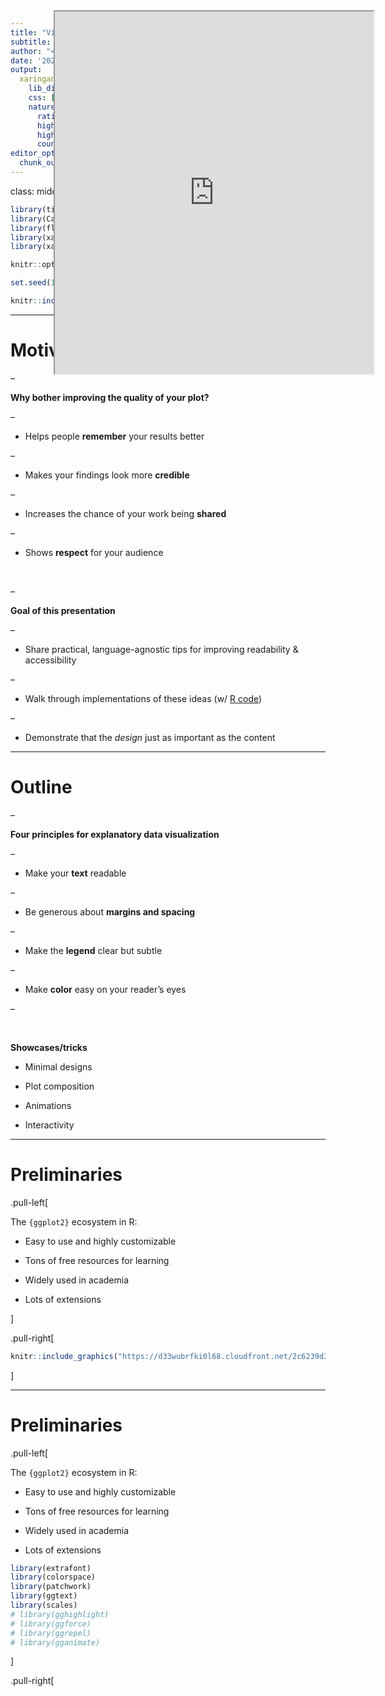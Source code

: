 ```yaml
---
title: "Visualizing Data (in R)"
subtitle: "An opinionated style guide<br>"  
author: "<br><br>June Choe"
date: '2021-02-10'
output:
  xaringan::moon_reader:
    lib_dir: libs
    css: [default, hygge, ninjutsu, "custom.css"]
    nature:
      ratio: 16:10
      highlightStyle: 'solarized-light'
      highlightLines: true
      countIncrementalSlides: false
editor_options: 
  chunk_output_type: console
---
```

class: middle, center

```r
library(tidyverse)
library(Cairo)
library(flipbookr)
library(xaringan)
library(xaringanExtra)

knitr::opts_chunk$set(message = FALSE, warning = FALSE, comment = " ", cache = FALSE, dev = "CairoSVG")

set.seed(1234)
```


```r
knitr::include_graphics("https://imgs.xkcd.com/comics/scientific_paper_graph_quality.png")
```

---

# Motivation

--

**Why bother improving the quality of your plot?**

--

- <p>Helps people <strong>remember</strong> your results better</p>

--

- Makes your findings look more **credible**

--

- Increases the chance of your work being **shared**

--

- Shows **respect** for your audience

<br>

--

**Goal of this presentation**

--

- <p>Share practical, language-agnostic tips for improving readability & accessibility</p>

--

- Walk through implementations of these ideas (w/ [R code](https://raw.githubusercontent.com/yjunechoe/yjunechoe.github.io/master/flipbooks/tsg_lab_ggplot2_2020/tsg_lab_ggplot2.Rmd))

--

- Demonstrate that the _design_ just as important as the content

---

# Outline

--

**Four principles for explanatory data visualization**

--

- <p>Make your <strong>text</strong> readable</p>

--

- Be generous about **margins and spacing**

--

- Make the **legend** clear but subtle

--

- Make **color** easy on your reader's eyes

--

<br>

**Showcases/tricks**

- Minimal designs

- Plot composition

- Animations

- Interactivity


---

# Preliminaries

.pull-left[

The `{ggplot2}` ecosystem in R:

- Easy to use and highly customizable

- Tons of free resources for learning

- Widely used in academia

- Lots of extensions

]

.pull-right[

```r
knitr::include_graphics("https://d33wubrfki0l68.cloudfront.net/2c6239d311be6d037c251c71c3902792f8c4ddd2/12f67/css/images/hex/ggplot2.png")
```

]


---


# Preliminaries

.pull-left[

The `{ggplot2}` ecosystem in R:

- Easy to use and highly customizable

- Tons of free resources for learning

- Widely used in academia

- Lots of extensions

```r
library(extrafont)
library(colorspace)
library(patchwork)
library(ggtext)
library(scales)
# library(gghighlight)
# library(ggforce)
# library(ggrepel)
# library(gganimate)
```

]

.pull-right[
<iframe src="https://exts.ggplot2.tidyverse.org/gallery/" loading=lazy height="450px" width="510px" style="position:absolute; height:580px; top:50px">
]


---

# The layered Grammar of Graphics

<blockquote style="margin-bottom:40px"><strong><em>A framework is less rules, not more</em></strong></blockquote>

```r
knitr::include_graphics("tsg_lab_ggplot2_files/ggplot_layers.png")
```

---

```r
state_election_votes <- read_csv("https://vincentarelbundock.github.io/Rdatasets/csv/pscl/presidentialElections.csv") %>% 
  select(State = state, demVote, Year = year) %>% 
  mutate(demVote = round(demVote/100, 2))
```


```r
# Presidential election results from 1932-2016
state_election_votes %>% 
  filter(State %in%
    c("Pennsylvania",
    "Illinois",
    "California")
  ) %>% 
  ggplot() +
  aes(
    x = Year,
    y = demVote,
    color = State
  ) +
  geom_point() + #OMIT
  geom_point() + #ROTATE
  geom_line() + #ROTATE
  geom_line(size = 1) + #ROTATE
  scale_y_continuous(
    labels = percent_format(accuracy = 1)
  ) +
  scale_x_continuous(
    breaks = pretty_breaks(n= 5) 
  ) +
  labs(
    y = "Democrat Votes",
    title = "Go Vote!"
  )
  
```

`r chunk_reveal("example-1", omit = "#ROTATE", "auto", widths = c(40, 60))`

---

`r chunk_reveal("example-1", omit = "#OMIT", break_type = "rotate", widths = c(40, 60))`

---

# Yay a plot!

```r
state_election_plot <- state_election_votes %>% 
  filter(State %in%
    c("Pennsylvania",
    "Illinois",
    "California")
  ) %>% 
  ggplot() +
  aes(
    x = Year,
    y = demVote,
    color = State
  ) +
  geom_line(size = 1) +
  scale_y_continuous(
    labels = percent_format(accuracy = 1)
  ) +
  scale_x_continuous(
    breaks = pretty_breaks(n= 5) 
  ) +
  labs(
    y = "Percent of Democrat Votes",
    title = "Go Vote!"
  )
```

.pull-left[

```r
state_election_plot
```

]

.pull-right[

]

---


# Yay a plot... ?

.pull-left[

```r
```

]

.pull-right[

**Areas of improvement**

- Text is small and narrow

- Plot elements are squished together

- Difficult to focus on individual colors

- Legend is off to the side on its own

]

---

class: inverse, center, middle

# 1. Text

---

#1. Text

Many different ways to style text:

--

- <p><span style="font-size: .7em">font</span> <span style="font-size: 1.5em">size</span></p>

--

- Font face (<strong style="color:black">bold</strong>, *italic*, <span style="font-variant: small-caps">small caps</span>)

--

- Font family (<span style="font-family: Times New Roman"> Times New Roman</span>, <span style="font-family: Calibri"> Calibri</span>, <span style="font-family: Arial"> Arial</span>, <span style="font-family: Wingdings">Hi friends</span> )

--

- Font <span style="color:red">color</span>, <span style="letter-spacing:2px">letter spacing</span>, <span style="writing-mode:vertical-rl">angle</span>, <span style="font-weight:100">weight</span>, etc.

--

<br>

Often times you'll likely only have access to a limited set:

--

- <p>Font size, font family, and limited set of font styles</p>

--

- But you can get pretty far with these!

---

```r
state_election_plot +
  theme(text = element_text(size = 15)) +
  theme(plot.title = element_text(size = 20)) +
  theme(text = element_text(family = "Open Sans")) + #OMIT
  theme(text = element_text(family = "Adelle")) + #ROTATE
  theme(text = element_text(family = "Bitter")) + #ROTATE
  theme(text = element_text(family = "Montserrat")) + #ROTATE
  theme(text = element_text(family = "Montserrat Medium")) + #ROTATE
  theme(text = element_text(family = "xkcd")) + #ROTATE
  theme(plot.title = element_text(family = "Roboto Slab")) +
  theme(plot.title.position = "plot") +
  labs(x = "Election Year") +
  labs(y = NULL) +
  labs(title = "Percent of democrat votes by state") +
  labs(subtitle = "We're a swing state! Go vote!") +
  theme(plot.subtitle = element_text(face = "italic"))
```


`r chunk_reveal("text", omit = "#ROTATE", break_type = "auto", widths = c(40, 60))`

---

`r chunk_reveal("text", omit = "#OMIT", break_type = "rotate", widths = c(40, 60))`

---

#1. Text (End!)


.pull-left[

```r
state_election_plot_A <- state_election_plot +
  theme(
    text = element_text(size = 15, family = "Open Sans"),
    plot.title = element_text(size = 20, family = "Roboto Slab"),
    plot.title.position = "plot",
    plot.subtitle = element_text(face = "italic"),
    axis.text = element_text(size = 14)
  ) +
  labs(
    x = "Election Year",
    y = NULL,
    title = "Percent of democrat votes by state",
    subtitle = "We're a swing state! Go vote!"
  ) 
```

```r
state_election_plot +
  theme(
    text = element_text(size = 15, family = "Open Sans"),
    plot.title = element_text(size = 20, family = "Roboto Slab"),
    plot.title.position = "plot",
    plot.subtitle = element_text(face = "italic"),
    axis.text = element_text(size = 14)
  ) +
  labs(
    x = "Election Year",
    y = NULL,
    title = "Percent of democrat votes by state",
    subtitle = "We're a swing state! Go vote!"
  ) 
```


Save our progress!

```r
state_election_plot_A
```


]

.pull-right[

```r
```


]

---

#1. Text (Before-After)

.pull-left[

```r
state_election_plot
```

]


.pull-right[

```r
state_election_plot_A
```


]

---

class: inverse, center, middle

# 2. Margin & Spacing

---

#2. Margins & Spacing

```r
state_election_plot_A
```


---

#2. Margins & Spacing

```r
state_election_plot_A +
  theme(
    plot.background = element_rect(color = "black", size = 1)
  )
```


---

#2. Margins & Spacing

```r
state_election_plot_A +
  theme(
    plot.background = element_rect(color = "black", fill = "#FFFF88", size = 1)
  )
```


---

#2. Margins & Spacing

Margin and spacing considerations:

--

- <p>Margins around plot make it easier to embed figures</p>

--

- Spacing between text elements improves readability

--

- Disproportionate white (empty) space can be distracting

--

- Padding inside the panel is essential for a sense of "completeness"

--


<br>

Know your margin/spacing elements in {ggplot2}!

- `margin(t = 0, r = 0, b = 0, l = 0, unit = c("pt", "mm", "cm", "in"))`

- `hjust`, `vjust`, and `lineheight` arguments in `element_text()`

- `expand` argument with `expansion()` in `scale_*()` and `coord_*()` layers

---

```r
state_election_plot_A +
  theme(
    plot.background = element_rect(color = 'black')
  ) +
  theme(
    plot.margin = margin(1, .8, .8, .8, "cm")
  ) +
  theme(
    plot.title = element_text(margin = margin(b = .3, unit = "cm"))
  ) +
  theme(
    plot.subtitle = element_text(margin = margin(b = .3, unit = "cm"))
  ) +
  theme(
    axis.text.x = element_text(margin = margin(t = .2, unit = "cm"))
  ) +
  theme(
    axis.text.y = element_text(margin = margin(r = .1, unit = "cm"))
  ) +
  theme(
    axis.title.x = element_text(margin = margin(t = .3, unit = "cm"))
  ) +
  coord_cartesian(expand = FALSE) + #OMIT
  scale_x_continuous(expand = expansion(add = 3)) + #ROTATE
  scale_x_continuous(expand = expansion(add = c(2, 3))) + #ROTATE
  scale_x_continuous(expand = expansion(add = c(2, 3)), breaks = pretty_breaks(5)) #ROTATE
```


`r chunk_reveal("margins", omit = "#ROTATE", break_type = "auto", widths = c(40, 60))`

---

`r chunk_reveal("margins", omit = "#OMIT", break_type = "rotate", widths = c(40, 60))`

---

#2. Margins & Spacing (End!)

.pull-left[

```r
state_election_plot_B <- state_election_plot_A +
  theme(
    plot.margin = margin(1, .8, .8, .8, "cm"),
    plot.title = element_text(margin = margin(b = .3, unit = "cm")),
    plot.subtitle = element_text(margin = margin(b = .3, unit = "cm")),
    axis.text.x = element_text(margin = margin(t = .2, unit = "cm")),
    axis.text.y = element_text(margin = margin(r = .1, unit = "cm")),
    axis.title.x = element_text(margin = margin(t = .3, unit = "cm"))
  ) +
  scale_x_continuous(
    expand = expansion(add = c(2, 3)),
    breaks = pretty_breaks(5)
  )
```

```r
state_election_plot_A +
  theme(
    plot.margin = margin(1, .8, .8, .8, "cm"),
    plot.title = element_text(margin = margin(b = .3, unit = "cm")),
    plot.subtitle = element_text(margin = margin(b = .3, unit = "cm")),
    axis.text.x = element_text(margin = margin(t = .2, unit = "cm")),
    axis.text.y = element_text(margin = margin(r = .1, unit = "cm")),
    axis.title.x = element_text(margin = margin(t = .3, unit = "cm"))
  ) +
  scale_x_continuous(
    expand = expansion(add = c(2, 3)),
    breaks = pretty_breaks(5)
  )
```


Save our progress!

```r
state_election_plot_B
```

]


.pull-right[

```r
```

]



---

#2. Margins & Spacing (Before-After)

.pull-left[

```r
state_election_plot_A
```

]


.pull-right[

```r
state_election_plot_B
```

]

---

class: inverse

#2. Margins & Spacing (Before-After)

.pull-left[

```r
state_election_plot_A
```

]


.pull-right[

```r
state_election_plot_B
```

]

---

class: inverse, center, middle

# 3. Legends

---


#3. Legends

--

Legends are really hard:

--

- <p>They contain important info, but difficult to make them not look out of place</p>

--

- It's better not to have a legend, if you can get away with it

--

- But sometimes we don't have the luxury of doing so

--

<br>

**Alternative**: consider _labeling the data directly_


---

class: inverse, center, middle

```r
knitr::include_graphics("tsg_lab_ggplot2_files/538plots.gif")
```


---

#3. Legends

Legends are really hard:

- <p>They contain important info, but difficult to make them not look out of place</p>

- It's better not to have a legend, if you can get away with it

- But sometimes we don't have the luxury of doing so

<br>

**Alternative**: consider _labeling the data directly_

--

<br>

But if you must have a legend, make it so that the reader is **_naturally guided_** to it

--

- <p>Positioned at the top-left or top-center of the plot</p>

--

- Blends smoothly into the rest of the plot (_NOT_ make them stand out!)


---

```r
state_election_plot_B +
  theme(
    legend.key = element_rect(color = NA, fill = NA),
  ) + 
  theme(
    legend.position = c(.45, .93)
  ) +
  theme(
    legend.direction = "horizontal"
  ) +
  theme(
    legend.background = element_rect(fill = "grey92")
  ) +
  scale_y_continuous(
    expand = expansion(add = c(0.02, .05)),
    labels = percent_format(accuracy = 1)
  ) +
  labs(color = NULL)
```

`r chunk_reveal("legends2", break_type = "auto", widths = c(40, 60))`

---

#3. Legends (End!)

.pull-left[

```r
state_election_plot_C <- state_election_plot_B +
  theme(
    legend.key = element_rect(color = NA, fill = NA),
    legend.position = c(.45, .93),
    legend.direction = "horizontal",
    legend.background = element_rect(fill = "grey92")
  ) + 
  scale_y_continuous(
    expand = expansion(add = c(0.02, .05)),
    labels = percent_format(accuracy = 1)
  ) +
  labs(color = NULL)
```

```r
state_election_plot_B +
  theme(
    legend.key = element_rect(fill = NA),
    legend.position = c(.45, .93),
    legend.direction = "horizontal",
    legend.background = element_rect(fill = "grey92")
  ) + 
  scale_y_continuous(
    expand = expansion(add = c(0.02, .05)),
    labels = percent_format(accuracy = 1)
  ) +
  labs(color = NULL)
```

Save our progress!

```r
state_election_plot_C
```

]


.pull-right[

```r
```

]


---

#3. Legends (Before-After)

.pull-left[

```r
state_election_plot_B
```

]


.pull-right[

```r
state_election_plot_C
```


]

---

class: inverse, center, middle

# 4. Color

---

#4. Color

--

Colors are a double-edged sword

--

- <p>Perception can vary widely depending on reader, medium, culture, etc.</p>

--

- Color space is complex; no "all in one" solution (RGB/hex, [HSV](https://colordesigner.io/convert/hextohsv), [HCL](http://hclwizard.org/color-scheme/))


---

```r
chroma::show_col(rainbow(6))
```


---

```r
specplot(rainbow(6))
```

---

.pull-left[

### HSV

<img src="https://yjunechoe.github.io/posts/2020-10-22-analysis-of-everycolorbots-tweets/HSV.png" style="position: relative; top: 100px">
]

---

.pull-left[

### HSV

<img src="https://yjunechoe.github.io/posts/2020-10-22-analysis-of-everycolorbots-tweets/HSV.png" style="position: relative; top: 100px">
]

.pull-right[

### HCL

<video controls autoplay src="img/HCL_space.webm">
]


---

#4. Color

Colors are a double-edged sword


- Perception can vary widely depending on reader, medium, culture, etc.


- Color space is complex - no "all in one" solution (RGB, hex, [HSV](https://colordesigner.io/convert/hextohsv), [HCL](http://hclwizard.org/color-scheme/))

--

<br>

If you must use colors, DO:

--

- <p>Avoid pure colors (no random sampling from the rainbow!)</p>

--

- Contrast colors in more than one dimension


---

class: center, middle

```r
knitr::include_graphics("tsg_lab_ggplot2_files/avoid_pure_colors.png")
```

<br>

source: https://blog.datawrapper.de/beautifulcolors/

---

class: center, middle

```r
knitr::include_graphics("tsg_lab_ggplot2_files/combine_diff_dimensions.png")
```

<br>

source: https://blog.datawrapper.de/beautifulcolors/

---

# Correlation matrix example

```r
corr_left <- ggcorrplot::ggcorrplot(cor(mtcars)) + scale_fill_gradient2(low = "blue", mid = "white", high = "red", limits = c(-1, 1), guide = guide_colorbar(title = NULL, barheight = unit(15, 'lines')))
corr_right <- ggcorrplot::ggcorrplot(cor(mtcars)) + scale_fill_continuous_diverging(palette = "Blue-Red 3", limits = c(-1, 1), guide = guide_colorbar(title = NULL, barheight = unit(15, 'lines')))
patchwork::wrap_plots(corr_left, corr_right, nrow = 1)
```

```r
knitr::include_graphics("img/corr_colored.png", error = FALSE)
```

---

# Correlation matrix example

```r
corr_desaturated_left <- cowplot::ggdraw(colorblindr::edit_colors(corr_left, desaturate))
corr_desaturated_right <- cowplot::ggdraw(colorblindr::edit_colors(corr_right, desaturate))
patchwork::wrap_plots(corr_desaturated_left, corr_desaturated_right, nrow = 1)
```

```r
knitr::include_graphics("img/corr_desaturated.png", error = FALSE)
```

---

# Correlation matrix example

```r
palette_left <- scales::div_gradient_pal(low = "blue", mid = "white", high = "red")(seq(0, 1, length.out = 7))
palette_right <- colorspace::diverge_hcl(7, palette = "Blue-Red 3")
```

```r
specplot(palette_left)
specplot(palette_right)
```

---


#4. Color


Colors are a double-edged sword


- Perception can vary widely depending on reader, medium, culture, etc.


- Color space is complex; no "all in one" solution (RGB, hex, [HSV](https://colordesigner.io/convert/hextohsv), [HCL](http://hclwizard.org/color-scheme/))

<br>

If you must, DO:


- Avoid pure colors (no random sampling from the rainbow!)


- Contrast colors in more than one dimension


<br>

If you aren't sure, use [pre-made palettes](https://github.com/EmilHvitfeldt/paletteer) or play around with [online color tools](https://color.adobe.com/create/color-wheel)


---


```r
state_election_plot_C +
  theme(panel.background = element_rect(fill = NA)) +
  theme(legend.background = element_rect(fill = NA)) +
  theme(axis.line = element_line()) +
  scale_color_manual(
    values = c("#F2A05C", "#8C5A48", "#5C0424")
  ) +
  scale_color_manual(
    values = c(
      hex(HSV( 27,   0.62,    0.95)),
      hex(HSV( 16,   0.49,    0.55)),
      hex(HSV(338,   0.96,    0.36))
    )
  ) +
  scale_color_manual(
    values = c(
      hex(HSV( 33,   0.62,       1)),
      hex(HSV( 16,   0.49,       1)),
      hex(HSV(338,   0.96,       1))
    )
  ) +
  scale_color_manual(
    values = c(
      hex(HSV( 33,      1,    0.95)),
      hex(HSV( 16,      1,    0.55)),
      hex(HSV(338,      1,    0.36))
    )
  ) +
  geom_line(size = 1.5) +
  scale_color_manual(
    values = c("#F2A05C", "#8C5A48", "#5C0424")
  ) +
  scale_color_manual(values = desaturate(c("#F2A05C", "#8C5A48", "#5C0424")))
```


`r chunk_reveal("colors1", break_type = "auto", widths = c(40, 60))`

---

```r
bernie <- as.raster(magick::image_read("img/bernie_mittens.png"), interpolate = TRUE)
```


```r
state_election_plot_C +
  theme(panel.background = element_rect(fill = NA)) +
  theme(legend.background = element_rect(fill = NA)) +
  theme(axis.line = element_line()) +
  geom_line(size = 1.5) +
  ggthemes::scale_color_colorblind() + #ROTATE
  ggsci::scale_color_simpsons() + #ROTATE
  ghibli::scale_color_ghibli_d("SpiritedMedium") + #ROTATE
  scale_color_manual(values = wesanderson::wes_palette("Moonrise2", 3, "discrete")) + #ROTATE
  scale_color_manual(values = LaCroixColoR::lacroix_palette("PeachPear", 3, "discrete")) + #ROTATE
  list(scale_color_manual(values = c("#65657F", "#855F4C", "#556760")), annotation_raster(bernie, xmin = 1986, xmax = 2016, ymin = .4, ymax = .65)) + #ROTATE
  palettetown::scale_color_poke(pokemon = "pikachu") #ROTATE
```

`r chunk_reveal("themes", break_type = "rotate", widths = c(40, 60))`

---


```r
state_election_plot_C +
  theme(panel.background = element_rect(fill = NA)) +
  theme(legend.background = element_rect(fill = NA)) +
  theme(axis.line = element_line()) +
  geom_line(size = 1.5) +
  theme(plot.background = element_rect(fill = "#ACACAC"), panel.grid = element_blank()) +
  palettetown::scale_color_poke(pokemon = "pikachu") + #ROTATE
  scale_color_manual(values = sequential_hcl(3, palette = "ag_Sunset")) #ROTATE
```


`r chunk_reveal("darkthemes", break_type = "rotate", widths = c(40, 60))`

---

<div style='margin-top:40px; margin-bottom:20px'>
<details open>
<summary>Plot</summary>
<img src="img/vaporwave_plot.png">
</details>
</div>

```r
saturated_sunset <- chroma::as.hsv(sequential_hcl(3, palette = "ag_Sunset"))[, 'h'] %>% 
  map_chr(~ hex(HSV(H = .x, S = 1, V = 1)))

state_election_plot_C +
  theme(
    axis.line = element_line(color = "coral"),
    axis.text = element_text(color = "white"),
    legend.background = element_rect(fill = "#0F0D1A", color = "white", size = 0.5, linetype = "dashed"),
    panel.background = element_rect(fill = NA),
    panel.grid.major.x = element_blank(),
    panel.grid.major.y = element_line(color = "red", linetype = "dotted"),
    panel.grid.minor = element_blank(),
    plot.background = element_rect(fill = "#0F0D1A"),
    plot.subtitle = element_text(family = "VCR OSD Mono"),
    plot.title = element_text(family = "Blade Runner Movie Font"),
    text = element_text(color = "white", family = "SF Alien Encounters")
  ) +
  lemon::coord_capped_cart(left = "top") +
  lemon::geom_pointline(size = 2, distance = unit(2, 'pt'), key_glyph = "timeseries") +
  scale_color_manual(
    values = saturated_sunset,
    guide = guide_legend(override.aes = list(size = 1))
  )
```

---

```r
state_election_plot_C +
  theme(
    panel.background = element_rect(fill = NA)
  ) +
  theme(
    legend.background = element_rect(fill = NA)
  ) +
  theme(
    axis.line = element_line()
  ) +
  scale_color_manual(
    values = c("#e1e1e1", "#e1e1e1", "#2b5e82")
  ) +
  guides(
    color = guide_none()
  ) +
  geom_line(size = 1.5) +
  theme(plot.subtitle = ggtext::element_markdown()) + 
  labs(subtitle = "<span style='color:#2b5e82'>Pennsylvania</span> is a swing state! Go vote!") + #ROTATE
  labs(subtitle = "<strong style='color:#2b5e82'>Pennsylvania</strong> is a swing state! Go vote!") + #ROTATE
  labs(subtitle = "<strong style='color:#0E4369'>Pennsylvania</strong> is a swing state! Go vote!") #ROTATE
```

`r chunk_reveal("colors2", break_type = "auto", omit = "#ROTATE", widths = c(40, 60))`

---

`r chunk_reveal("colors2", break_type = "rotate", widths = c(40, 60), chunk_options = "dev = 'png', dev.args = list(type = 'cairo-png')")`

---

#4. Colors v.1 (End!)

.pull-left[

```r
state_election_plot_D1 <- state_election_plot_C +
  geom_line(size = 1.5) +
  theme(
    panel.background = element_rect(fill = NA),
    legend.background = element_rect(fill = NA),
    legend.key = element_rect(color = NA),
    axis.line = element_line()
  ) +
  scale_color_manual(
    values = c("#F2A05C", "#8C5A48", "#5C0424")
  )
```

```r
state_election_plot_C +
  geom_line(size = 1.5) +
  theme(
    panel.background = element_rect(fill = NA),
    legend.background = element_rect(fill = NA),
    axis.line = element_line()
  ) +
  scale_color_manual(
    values = c("#F2A05C", "#8C5A48", "#5C0424")
  )
```

Save our progress!

```r
state_election_plot_D1
```

]


.pull-right[

```r
```

]

---

#4. Colors v.2 (End!)

.pull-left[

```r
state_election_plot_D2 <- state_election_plot_C +
  geom_line(size = 1.5) +
  theme(
    panel.background = element_rect(fill = NA),
    legend.background = element_rect(fill = NA),
    axis.line = element_line(),
    plot.subtitle = element_markdown()
  ) +
  guides(color = guide_none()) +
  scale_color_manual(values = c("#e1e1e1", "#e1e1e1", "#2b5e82")) +
  labs(subtitle = "<strong style='color:#0E4369'>Pennsylvania</strong> is a swing state! Go vote!")
```

```r
state_election_plot_C +
  geom_line(size = 1.5) +
  theme(
    panel.background = element_rect(fill = NA),
    legend.background = element_rect(fill = NA),
    axis.line = element_line(),
    plot.subtitle = element_markdown()
  ) +
  guides(color = guide_none()) +
  scale_color_manual(values = c("#e1e1e1", "#e1e1e1", "#2b5e82")) +
  labs(
    subtitle = "<strong style='color:#0E4369'>Pennsylvania</strong>
                is a swing state! Go vote!"
  )
```

Save our progress!

```r
state_election_plot_D2
```

]


.pull-right[

```r
```

]



---

#4. Colors (Before-After)

.pull-left[

```r
state_election_plot_C
```

]


.pull-right[

```r
state_election_plot_D1
```


]

---

#4. Colors (Before-After)

.pull-left[

```r
state_election_plot_C
```

]


.pull-right[

```r
state_election_plot_D2
```


]

---


```r
state_election_plot + 
  theme_classic(
    base_family = "Open Sans",
    base_size = 15
  ) +
  guides(color = guide_none()) +
  geom_line(size = 1.5) +
  scale_color_manual(
    values = c("#e1e1e1", "#e1e1e1", "#2b5e82")
  ) +
  labs(
    y = NULL,
    x = "Election Year",
    title = "Percent of democrat votes by state",
    subtitle = "<strong style='color:#0E4369'>Pennsylvania</strong> is a swing state! Go vote!"
  ) +
  theme(
    plot.margin = margin(.8, 1, .7, .8, "cm"),
    plot.title = element_text(
      family = "Roboto Slab",
      size = 20,
      margin = margin(b = .3, unit = "cm")
    ),
    plot.title.position = "plot",
    plot.subtitle = element_markdown(
      margin = margin(b = .3, unit = "cm")
    ),
    axis.title.x = element_text(
      margin = margin(t = .5, unit = "cm")
    )
  )
```

`r chunk_reveal("final", break_type = "auto", widths = c(40, 60), chunk_options = "dev = 'png', dev.args = list(type = 'cairo-png')")`

---

class: inverse, center, middle

# 5(?). Plot Quality

---

# 5(?). Plot quality: Resolution

<video controls width="800" height="500">
<source src="tsg_lab_ggplot2_files/IDE_save.mp4" type="video/mp4">
</video>

---

**Point-and-click method in RStudio**

```r
knitr::include_graphics("tsg_lab_ggplot2_files/IDE_save.png", error = FALSE)
```

---

# 5(?). Plot quality: Scaling

<video controls width="800" height="500">
<source src="tsg_lab_ggplot2_files/IDE_stretch.mp4" type="video/mp4">
</video>

---

**Stretching in RStudio**

```r
knitr::include_graphics("tsg_lab_ggplot2_files/IDE_stretch.png", error = FALSE)
```


---

# 5(?). Plot quality: Solution

Use the `ggsave()` function (only works for ggplot2 plots):

- Automatically configures sensible defaults

- Makes your figures fully reproducible!

```r
ggsave("highres.png", p, width = 10, height = 6.2, units = "in", dpi = 300) # png format
ggsave("highres.pdf", p, width = 10, height = 6.2, units = "in", device = cairo_pdf) # pdf format w/ Cairo
```

--

Use better-quality, OS-independent graphic devices (works for any figure):

```r
library(ragg) # R interface to the AGG device - https://github.com/r-lib/ragg

# Step 1: initialize device
agg_png("highres_agg.png", width = 10, height = 6.2, units = "in", res = 300)

# Step 2: plot
plot(p)

# Step 3: close device
invisible(dev.off())
```

---

**ggsave() png**

```r
knitr::include_graphics("tsg_lab_ggplot2_files/highres.png", error = FALSE)
```

---

**ggsave() pdf**

<iframe src="https://yjunechoe.netlify.app/etc/highres.pdf" width="100%" height="500px">

---

**ragg png**

```r
knitr::include_graphics("tsg_lab_ggplot2_files/highres_agg.png", error = FALSE)
```

---

# 5(?). Plot quality: Takeaways

**1. Plot objects are not images**

```r
object.size(state_election_plot_D2)
fs::dir_info(path = "img", regexp = "point-and-click.png")$size
```


**2. The conversion of plot to image is not neutral**

- Depends on dimensions, resolution, type of graphic device/operating system, etc.

- Exert full control over the process to avoid any surprises at the end!

<br>

Useful reference: [https://bookdown.org/rdpeng/exdata/graphics-devices.html](https://bookdown.org/rdpeng/exdata/graphics-devices.html)

---

class: inverse, center, middle

# Showcasing

---

# First, globally set our theme!

.pull-left[

You can set global theme with `theme_set()` and `theme_update()`:

<br>

- `theme_set()` takes a custom theme as a argument (e.g., `theme_bw()`)

<br>

- `theme_update()` takes individual theme elements as arguments and updates the current theme

<br>

- `theme_get()` returns the current theme

]


.pull-right[

```r
theme_set(
  theme_classic(
    base_family = "Open Sans",
    base_size = 15
  )
)

theme_update(
  plot.margin = margin(.8, 1, .7, .8, "cm"),
  plot.title = element_text(
    family = "Roboto Slab",
    size = 20,
    margin = margin(b = .5, unit = "cm")
  ),
  plot.title.position = "plot",
  axis.title.x = element_text(
    margin = margin(t = .5, unit = "cm")
  )
)
```

]



---

class: inverse, center, middle

## Minimal Designs

---

```r
read_csv("https://raw.githubusercontent.com/yjunechoe/Semantic-Persistence/master/processed.csv") %>% 
  filter(Type == "Critical") %>% 
  group_by(Cond, Group) %>% 
  summarize(Accuracy = mean(Accuracy, na.rm = TRUE), .groups = 'drop') %>% 
  ggplot(aes(x = Cond, y = Accuracy, fill = Group)) +
  geom_col(position = "dodge", color = "white", width = .7, size = 2) +
  scale_fill_manual(values = c("grey30", "grey70")) +
  labs(
    title = "Accuracy on Comprehension Task",
    x = "Pitch Accent Condition", y = NULL,
    fill = "Experiment Group"
  ) +
  coord_cartesian(ylim = c(0.5, 1)) +
  guides(fill = guide_legend(direction = "horizontal", title.position = "top")) +
  theme(
    axis.ticks.x = element_blank(),
    axis.text.x = element_text(color = "black", margin = margin(t = .2, unit = "cm")),
    legend.position = c(.3, .93),
    plot.title = element_text(
      margin = margin(b = 1, unit = "cm")
    )
  ) +
  scale_y_continuous(
    expand = expansion(0, 0),
    labels = percent_format(accuracy = 1)
  )
```

`r chunk_reveal("accuracy_bar", break_type = "auto", widths = c(40, 60))`

---

```r
p <- read_csv("https://raw.githubusercontent.com/yjunechoe/Semantic-Persistence/master/processed.csv") %>% 
  filter(Type == "Critical") %>% 
  group_by(Cond, Group) %>% 
  summarize(Accuracy = mean(Accuracy, na.rm = TRUE), .groups = 'drop') %>% 
  ggplot(aes(x = Cond, y = Accuracy, fill = Group)) +
  geom_col(position = "dodge", color = "white", width = .7, size = 2) +
  scale_fill_manual(values = c("grey30", "grey70")) +
  labs(
    title = "Comprehension Task",
    x = "Pitch Accent Condition", y = NULL,
    fill = "Experiment Group"
  ) +
  coord_cartesian(ylim = c(0.5, 1)) +
  guides(fill = guide_legend(direction = "horizontal", title.position = "top")) +
  theme(
    axis.ticks.x = element_blank(),
    axis.text.x = element_text(color = "black", margin = margin(t = .2, unit = "cm")),
    legend.position = c(.3, .93),
    plot.title = element_text(
      margin = margin(b = 1.5, unit = "cm"),
      hjust = .5
    ),
    plot.margin = margin(.8, 1, .7, 1.2, "cm")
  ) +
  scale_y_continuous(
    expand = expansion(0, 0),
    labels = percent_format(accuracy = 1)
  )

library(cowplot)
ggdraw(p) + 
  draw_label("Accuracy", x = .12, y = .88, fontfamily = "Open Sans", size = 14, color = "#2D2D2D") 
```


`r chunk_reveal("accuracy_bar2", break_type = 1, widths = c(40, 60))`

---

class: center, middle

```r
knitr::include_graphics("https://yjunechoe.github.io/posts/2020-09-20-plot-makeover-1/plot.png")
```

Source: [Husband & Patson (2020)](https://amlap2020.github.io/a/272.pdf)

---

.pull-left[

```r
df <- crossing(level_1 = fct_inorder(c("Within", "Between")),
               level_2 = fct_inorder(c("Some", "Number", "Or")),
               level_3 = factor(c("Strong", "Weak")))
df$barheight <- c(.63, .35, .72, .55, .61, .15, .60, .55, .52, .63, .17, .16)

df %>% 
  ggplot(aes(level_3, barheight)) +
  geom_col(
    aes(fill = level_3),
    show.legend = FALSE
  ) +
  geom_errorbar(
    aes(ymin = barheight - .05, ymax = barheight + .05),
    width = .1) +
  facet_grid(level_2 ~ level_1) + #<<<
  theme_bw() +
  scale_fill_manual(values = c('grey40', 'grey80')) +
  ylim(0, 1) +
  labs(
    y = "Proportion of Strong Responses",
    x = "Prime Type") +
  theme_bw()
```

]

.pull-right[

```r
knitr::include_graphics("https://yjunechoe.github.io/posts/2020-09-20-plot-makeover-1/plot-makeover-1_files/figure-html5/unnamed-chunk-3-1.png")
```

]

---

class: center, middle

```r
knitr::include_graphics("https://yjunechoe.github.io/posts/2020-09-20-plot-makeover-1/plot-makeover-1_files/figure-html5/after_bar_plot-1.png")
```

([Code](https://yjunechoe.github.io/posts/2020-09-20-plot-makeover-1/))

---

class: center, middle

```r
knitr::include_graphics("https://yjunechoe.github.io/posts/2020-09-20-plot-makeover-1/plot-makeover-1_files/figure-html5/after_pointplot-1.png")
```

([Code](https://yjunechoe.github.io/posts/2020-09-20-plot-makeover-1/))


---

class: inverse, center, middle

# Plot composition

---

```r
theme_set(theme_grey())
```


```r
# 3 column layout with `wrap_plots()`
plot_list <- list(state_election_plot, state_election_plot_A, state_election_plot_B,
                  state_election_plot_C, state_election_plot_D1, state_election_plot_D2)
patchwork::wrap_plots(plot_list, ncol = 3)
```

```r
knitr::include_graphics("img/patchwork_1.png", error = FALSE)
```


---

```r
# You can also use operator symbols for layout
(plot_list[[1]] + plot_list[[2]])/plot_list[[3]]
```

```r
knitr::include_graphics("img/patchwork_2.png", error = FALSE)
```

---

```r
# Or set up a custom layout with a grid
layout_design <- "ABDE
                  CCDE
                  CCDF"
wrap_plots(plot_list, design = layout_design)
```

```r
knitr::include_graphics("img/patchwork_3.png", error = FALSE)
```

---

<div style='margin-top:40px; margin-bottom:20px'>
<details open>
<summary>Plot</summary>
<img src="img/patchwork_4.png">
</details>
</div>


```r
# A more complete example with themes and annotations
plotter_fun <- function(x) {map2(1:3, rep(list(list(rnorm(100), rnorm(100))), 3), ~ {
  ggplot(NULL, aes(x = .y[[1]], y = .y[[2]])) +
    list(geom_point(), geom_density2d(), geom_density_2d_filled(show.legend = FALSE))[[.x]] +
    labs(x = NULL, y = NULL) +
    coord_cartesian(expand = FALSE) +
    theme_minimal()
})}
wrap_plots(c(plotter_fun(), plotter_fun()), ncol = 3) &
  theme(
    plot.margin = margin(.9, .2, .2, .2, unit = 'cm'),
    plot.tag = element_text(family = "Roboto Mono", size = 12, face = 'bold'),
    plot.tag.position = c(.1, 1.12),
    axis.text = element_text(color = 'black')
  ) &
  plot_annotation(
    title = "Plot Composition",
    tag_levels = list(paste0("Fig.", rep(1:2, each = 3), letters[rep(1:3, 2)])),
    theme = theme(
      plot.title = element_text(size = 16, family = "Roboto Slab", face = 'bold',
                                hjust = 0.5, margin = margin(b = .1, unit = 'cm')),
      plot.margin = margin(.3, .3, .3, .3, unit = 'cm')
    )
  )
```


---

class: inverse, center, middle

# Animations

---

.pull-left[

```r
read_csv("https://raw.githubusercontent.com/bodowinter/canadian_vowel_shift_analysis/master/processed_data/production_processed.csv") %>% 
  group_by(Gender, Vowel, BirthDecade = 10 * BirthYear %/% 10) %>% 
  summarize(across(F1:F2, mean), .groups = 'drop') %>% 
  filter(Gender == "F") %>% 
  ggplot(aes(F2, F1)) +
  geom_text(aes(1450, 615, label = as.character(BirthDecade)),
            color = "gray80", size = 48) +
  stat_chull(fill = NA, color = "black", linetype = 2) +
  geom_label(aes(label = Vowel), size = 6, family = "Charis SIL") +
  scale_x_reverse(position = "top") +
  scale_y_reverse(position = "right") +
  theme(
    plot.margin = margin(.5,.8, 1.2, 1, unit = "cm"),
    axis.title.x.top = element_text(margin = margin(b = .2, unit = "cm")),
    axis.title.y.right = element_text(angle = 0, vjust = 0.5, margin = margin(l = .3, unit = "cm"))
  ) +
  coord_cartesian(clip = 'off') + 
  labs(title = "Canadian Vowel Shift", caption = "Source: Kettig & Winter (2017)") +
  
  # animation components from {gganimate}
  transition_states(BirthDecade) +
  shadow_mark(
    alpha = .1,
    color = "grey",
    exclude_layer = c(1, 2)
  )
```

]

.pull-right[

<br>
<br>

```r
knitr::include_graphics("tsg_lab_ggplot2_files/canada_vowel_shift.gif")
```

]

---

class: center, middle

```r
knitr::include_graphics("tsg_lab_ggplot2_files/eyetrack_original.png")
```

---

class: center, middle

```r
knitr::include_graphics("https://yjunechoe.github.io/static/dataviz/eyetracking_anim.gif")
```

([Code](https://gist.github.com/yjunechoe/b39e92889768b26faaec3e0103d4af10))

---

class: inverse, center, middle

<h1><a href="https://yjunechoe.netlify.app/flipbooks/ggplot2_master/interactives.html" style = 'color: white'>Interactivity</a></h1>

---

# Resources


<span style = "font-variant: small-caps;">light</span>

- [The Glamour of Graphics](https://rstudio.com/resources/rstudioconf-2020/the-glamour-of-graphics/) (20-min video)

- [Gallery of plot types](https://www.data-to-viz.com/)

- [What to consider when choosing colors for data viz](https://blog.datawrapper.de/colors/)

- [Palettes (in R)](https://github.com/EmilHvitfeldt/r-color-palettes)


<span style = "font-variant: small-caps;">heavy</span>

- [Theme elements in ggplot2](https://ggplot2.tidyverse.org/reference/theme.html) (documentation)

- [Font Recommendations](https://practicaltypography.com/font-recommendations.html) (book chapter)

- [ggplot2 tutorial](https://www.youtube.com/watch?v=h29g21z0a68) (4-hour video, 2 parts)

- [ggplot2 book](https://ggplot2-book.org/)


```r
### WIP ###
# Post processing - add google fonts to svg
fonts_encoded <- map_chr(c("OpenSans-Regular.ttf", "OpenSans-Italic.ttf", "RobotoSlab-Regular.ttf"), ~ {
  base64enc::base64encode(paste0("C:/Users/jchoe/AppData/Local/Microsoft/Windows/Fonts/", .x))
})
font_face <- glue::glue(
  "@font-face {{
    font-family: 'myfont';
    src: url(data:font/truetype;charset=utf-8;base64,{fonts_encoded}) format('truetype');
    font-weight: normal;
    font-style: {c('regular', 'italic', 'regular')};
  }}"
)

svgs <- list.files("feb_2020_ggplot2_files/figure-html/", "\\.svg$", full.names = TRUE)
for (svg in svgs) {
  frs::svg_googlefonts(svg, c("Open Sans", "Roboto Slab"), new_svgfile = svg)
}
html_file <- readChar("feb_2020_ggplot2.html", file.info("feb_2020_ggplot2.html")$size)
```

